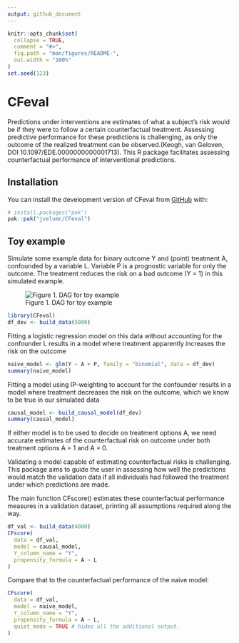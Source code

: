 ```yaml
---
output: github_document
---
```

<!-- README.md is generated from README.Rmd. Please edit that file -->
```r
knitr::opts_chunk$set(
  collapse = TRUE,
  comment = "#>",
  fig.path = "man/figures/README-",
  out.width = "100%"
)
set.seed(123)
```
# CFeval <!-- badges: start --> <!-- badges: end -->

Predictions under interventions are estimates of what a subject's risk would be
if they were to follow a certain counterfactual treatment. Assessing predictive
performance for these predictions is challenging, as only the outcome of the
realized treatment can be observed.(Keogh, van Geloven, DOI
10.1097/EDE.0000000000001713). This R package facilitates assessing
counterfactual performance of interventional predictions.

## Installation 
You can install the development version of CFeval from [GitHub](https://github.com/) with:
``` r
# install.packages("pak")
pak::pak("jvelumc/CFeval")
```
## Toy example

Simulate some example data for binary outcome Y and (point) treatment A,
confounded by a variable L. Variable P is a prognostic variable for only the
outcome. The treatment reduces the risk on a bad outcome (Y = 1) in this simulated 
example. 

![Figure 1. DAG for toy example](man/figures/dag.png)

```r
library(CFeval)
df_dev <- build_data(5000)
```

Fitting a logistic regression model on this data without accounting for the
confounder L results in a model where treatment apparently increases the risk
on the outcome

```r
naive_model <- glm(Y ~ A + P, family = "binomial", data = df_dev)
summary(naive_model)
```

Fitting a model using IP-weighting to account for the confounder results in a
model where treatment decreases the risk on the outcome, which we know to be
true in our simulated data

```r
causal_model <- build_causal_model(df_dev)
summary(causal_model)
```

If either model is to be used to decide on treatment options A, we need accurate
estimates of the counterfactual risk on outcome under both treatment options A =
1 and A = 0. 

Validating a model capable of estimating counterfactual risks is challenging. 
This package aims to guide the user in assessing how well the predictions would 
match the validation data if all individuals had followed the treatment under 
which predictions are made. 

The main function CFscore() estimates these counterfactual performance measures 
in a validation dataset, printing all assumptions required along the way.


```r
df_val <- build_data(4000)
CFscore(
  data = df_val,
  model = causal_model, 
  Y_column_name = "Y", 
  propensity_formula = A ~ L
)
```

Compare that to the counterfactual performance of the naive model:
```r
CFscore(
  data = df_val,
  model = naive_model,
  Y_column_name = "Y",
  propensity_formula = A ~ L,
  quiet_mode = TRUE # hides all the additional output.
)
```

